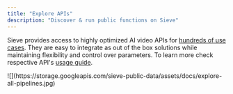 ```yaml
---
title: "Explore APIs"
description: "Discover & run public functions on Sieve"
---
```


Sieve provides access to highly optimized AI video APIs for [hundreds of use cases](https://sievedata.com/explore).
They are easy to integrate as out of the box solutions while maintaining flexibility and control over parameters.
To learn more check respective API's [usage guide](https://sievedata.com/functions/sieve/autocrop/guide).

<Frame>
  ![](https://storage.googleapis.com/sieve-public-data/assets/docs/explore-all-pipelines.jpg)
</Frame>

<Card title="Explore all APIs and usecases" icon="magnifying-glass" iconType="duotone" color="#7240ff" horizontal href="https://www.sievedata.com/explore">
  
</Card>